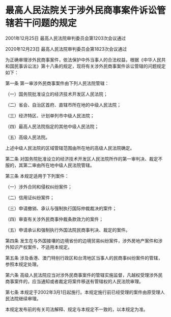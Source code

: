 # 最高人民法院关于涉外民商事案件诉讼管辖若干问题的规定

2001年12月25日 最高人民法院审判委员会第1203次会议通过

2020年12月23日 最高人民法院审判委员会第1823次会议通过

  

为正确审理涉外民商事案件，依法保护中外当事人的合法权益，根据《中华人民共和国民事诉讼法》第十八条的规定，现将有关涉外民商事案件诉讼管辖的问题规定如下：

第一条 第一审涉外民商事案件由下列人民法院管辖：

（一）国务院批准设立的经济技术开发区人民法院；

（二）省会、自治区首府、直辖市所在地的中级人民法院；

（三）经济特区、计划单列市中级人民法院；

（四）最高人民法院指定的其他中级人民法院；

（五）高级人民法院。

上述中级人民法院的区域管辖范围由所在地的高级人民法院确定。

第二条 对国务院批准设立的经济技术开发区人民法院所作的第一审判决、裁定不服的，其第二审由所在地中级人民法院管辖。

第三条 本规定适用于下列案件：

（一）涉外合同和侵权纠纷案件；

（二）信用证纠纷案件；

（三）申请撤销、承认与强制执行国际仲裁裁决的案件；

（四）审查有关涉外民商事仲裁条款效力的案件；

（五）申请承认和强制执行外国法院民商事判决、裁定的案件。

第四条 发生在与外国接壤的边境省份的边境贸易纠纷案件，涉外房地产案件和涉外知识产权案件，不适用本规定。

第五条 涉及香港、澳门特别行政区和台湾地区当事人的民商事纠纷案件的管辖，参照本规定处理。

第六条 高级人民法院应当对涉外民商事案件的管辖实施监督，凡越权受理涉外民商事案件的，应当通知或者裁定将案件移送有管辖权的人民法院审理。

第七条 本规定于2002年3月1日起施行。本规定施行前已经受理的案件由原受理人民法院继续审理。

本规定发布前的有关司法解释、规定与本规定不一致的，以本规定为准。